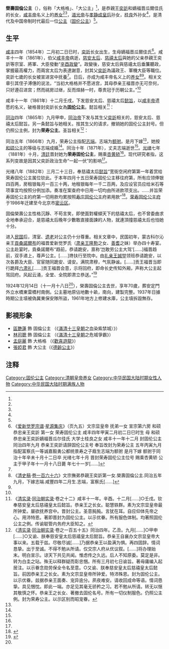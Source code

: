 {{Refimprove|time=2021-10-15}}
{{東亞女性歷史人物
|名稱 =榮壽公主
|身份 =[[固伦公主|固伦公主]]
|國家 ={{QING-1889}}
|屆數 =
|最高職務 =
|前任 = 
|繼任 = 
|畫像=[[File:荣寿固伦公主旗装照.jpg|250px]]
|說明=
|姓=[[愛新覺羅氏|愛新覺羅氏]]
|名=
|姓名=
|字=
|官職 =
|封爵 =
|封號 =固伦公主→荣寿公主→荣寿固伦公主
|位號=
|位階=
|御稱號 =<!--日本皇族之稱號-->
|宮號1 =<!--日本皇族之宮號-->
|宮號2 =<!--朝鮮王族之宮號-->
|封地 =
|神號 =
|尊號 =
|族裔 = [[滿族|滿族]]
|旗籍 =<!--清朝旗人專用-->
|氏族 =
|府邸 =
|世系 = 
|初名 =
|乳名 =<!--日本、朝鮮、琉球以外人物用-->
|幼名 =<!--日本人用-->
|兒名 =<!--朝鮮人用-->
|童名 =<!--琉球人用-->
|小字=
|號=
|法號=
|院號=
|其他名號=
|出生年=[[咸丰_(年号)|咸豐]]四年二月初二日<br>{{birth date|1854|2|28}}
|出生地=
|婚年=
|逝世年={{ROC-1912}}[[中華民國|民國]]十九年<br>{{death date and age|1924|12|24|1854|2|28}}
|逝世地=
|諡號=
|墳墓=[[雷橋村|雷橋村]]（今[[北京市|北京市]]境）
|父親=恭忠親王[[奕訢|奕訢]]
|嫡母=
|母親=嫡福晋瓜爾佳氏
|夫=[[志端|富察·志端]]（1866年-1871年）
|婚姻名份=
|夫之父=[[景寿|富察·景寿]]
|夫之母=
|夫之嫡母=[[壽恩固倫公主|壽恩固倫公主]]
|夫之元配=
|夫之正室=
|夫之繼室=
|夫之平妻=
|夫之側室=
|兄弟=[[載澂|載澂]]、[[載瀅|載瀅]]、[[載濬|載濬]]、[[載潢|載潢]]
|姊妹=
|嫡兄弟=
|嫡姊妹=
|庶兄弟=
|庶姊妹=
|同胞兄弟=
|同胞姊妹=
|異母兄弟=
|異母姊妹=
|異父兄弟=
|異父姊妹=
|繼兄弟=
|繼姊妹=
|子=
|女=
|養子=
|養女=
|繼子=
|繼女=
|其他親屬 =
|經歷 = 
|著作 =
|注釋=}}
'''榮壽固倫公主'''（{{bd|1854年|2月28日|1924年|12月24日|catIdx=A}}），俗称「大格格」、「大公主」<ref name=a3/>，是恭親王[[奕訢|奕訢]]和嫡福晋瓜爾佳氏的长女，[[咸丰帝|咸丰帝]]名义上的[[皇女|养女]]<ref name=a1/><ref name=a2/>，[[道光帝|道光帝]]与[[孝静成皇后|孝静成皇后]]孙女，[[桂良|桂良]]外孙女<ref name=a2/>，是清代及中国帝制时代最后一位[[公主_(東亞)|公主]]（[[固伦公主|固伦公主]]）<ref name=aa1/>{{Rp|111}}。

== 生平 ==

[[咸丰|咸丰]]四年（1854年）二月初二日巳时，[[奕訢|奕訢]]长女出生，生母嫡福晋瓜爾佳氏<ref name="a2">《[[爱新觉罗宗谱|爱新觉罗宗谱]]·[[星源集庆|星源集庆]]》（页九五）文宗显皇帝 抚弟一女 宣宗第六房 和硕恭忠亲王奕訢 第一女 荣寿固伦公主 咸丰四年甲寅二月初二日巳时生 母 和硕恭忠亲王奕訢嫡福晋瓜尔佳氏 大学士桂良之女 咸丰十一年十二月 封固伦公主 同治四年九月 恭亲王奕訢请辞固伦公主号 奉旨改封为荣寿公主 五年丙寅九月 指配富察氏一等诚嘉毅勇公都统景寿之子廕生志端为额驸 是月下嫁 额驸于同治十年辛未十月十二日卒 光绪七年十月 晋封荣寿固伦公主位号 赐乘杏黄轿 公主于甲子年十一月十八日薨 年七十一岁[……]</ref>。咸丰十一年（1861年），伯父[[咸丰帝|咸丰帝]]病逝，[[慈安太后|慈安太后]]、[[慈禧太后|慈禧太后]]與她的父亲恭親王奕訢等宗室、將軍、大臣發動“[[辛酉政變|辛酉政變]]”。政變後，慈安太后與慈禧太后垂簾聽政，掌握最高權力，而兩宮太后为表達謝意，封其父[[奕訢|奕訢]]為議政王、軍機大臣等職位。奕訢七歲的长女被宣进宮中抚養<ref name=aa1/>{{Rp|110}}。日后，亦成为咸丰帝名义上的[[皇女|养女]]<ref name="a1">《[[清史稿|清史稿]]·[[s:清史稿/卷166|卷一百六十六]]》文宗撫弟恭親王奕訢第一女.榮壽固倫公主.同治五年九月，下嫁志端.咸豐四年二月生.志端，富察氏[……]</ref><ref name=a2/>。相关文章引其侄子溥僡的说法，“当初大格格并不愿进宫，其母恭亲王福晋亦无可奈何，只好遵召进宫；然而祧房过继，反而煊赫一时，尊贵冠于历朝公主。”<ref name=a3/>

咸丰十一年（1861年）十二月壬戌，下发慈安太后、慈禧太后[[懿旨|懿旨]]，以[[咸丰帝|咸丰帝]]遗愿的名义，破格晉封奕訢长女為'''[[固伦公主|固伦公主]]'''。懿旨相关<ref>《[[清实录|清实录]]·[[s:清實錄/穆宗毅皇帝實錄|同治朝实录]]·卷之十二》咸丰十一年。辛酉。十二月[……]○壬戌。钦奉慈安皇太后慈禧皇太后懿旨。恭亲王之长女。聪慧轶群。素为文宗显皇帝最所钟爱。屡欲抚养宫中。晋封公主。圣意肫肫。言犹在耳。自应仰体先帝之心。用沛特恩。著即晋封为固伦公主。以示优眷。所有服色体制。均著照固伦公主之例。传谕聪管内务府大臣知之。</ref>：
{{Quote frame|恭亲王之长女。聪慧轶群。素为文宗显皇帝最所钟爱。屡欲抚养宫中。晋封公主。圣意肫肫。言犹在耳。自应仰体先帝之心。用沛特恩。著即晋封为固伦公主。以示优眷。所有服色体制。均著照固伦公主之例。传谕聪管内务府大臣知之。}}

[[同治|同治]]四年（1865年）九月甲申，[[同治帝|同治帝]]下发与其生父[[奕訢|奕訢]]相关的，慈安太后、慈禧太后懿旨。另一条懿旨与她相关。按其生父的请求，撤销她的固伦公主封号。但仍照公主例，封为'''荣寿公主'''。圣旨相关<ref>《[[清实录|清实录]]·[[s:清實錄/穆宗毅皇帝實錄|同治朝实录]]·卷之一百五十五》同治四年。乙丑。九月[……]○甲申[……]○又谕、朕奉慈安皇太后慈禧皇太后懿旨。恭亲王自襄办文宗显皇帝大事以来。五载于兹。尽敬尽诚[……]乃据恭亲王以盈满为惧。再四固辞。情词恳挚。出于至诚。不得不勉从所请。仅交宗人府从优议叙。[……]将办理始末。明白宣示。谅天下共见共闻。惟虑传之久远。后人不知原委。莫定是非。转为白圭之玷。殊无以释群疑而彰忠悃。所有三月初七日谕旨。著毋庸编入起居注。以示眷念勋劳保全令名至意。○又谕、朕奉慈安皇太后慈禧皇太后懿旨。前因恭亲王之长女。素为文宗显皇帝所钟爱。特沛殊恩。封为固伦公主。以示优眷。兹据恭亲王面奏、宠异逾分。夙夜难安。请收回成命等语。情词恳挚。具见悃忱。即此一端。亦足见其毫无骄矜之习。若不勉从所请。转无以惬其敬慎之怀。恭亲王之长女、著撤去固伦名号。所有一切仪制服色。仍照公主例。封为荣寿公主。以示区别而昭宠眷。</ref>：
{{Quote frame|朕奉慈安皇太后慈禧皇太后懿旨。前因恭亲王之长女。素为文宗显皇帝所钟爱。特沛殊恩。封为固伦公主。以示优眷。兹据恭亲王面奏、宠异逾分。夙夜难安。请收回成命等语。情词恳挚。具见悃忱。即此一端。亦足见其毫无骄矜之习。若不勉从所请。转无以惬其敬慎之怀。恭亲王之长女、著撤去固伦名号。所有一切仪制服色。仍照公主例。封为荣寿公主。以示区别而昭宠眷。}}

同治五年（1866年）九月，荣寿公主指配[[志端|志端]]。志端为[[额驸|额驸]]。是月下嫁<ref name=a2/>，她按[[和硕公主|和硕公主]]的等级与志端成婚<ref name=aa1/>{{Rp|110}}。同治十年（1871年），丈夫志端逝世<ref name=a2/>。[[光绪|光绪]]七年（1881年）十月，[[清廷|清廷]]晋封她为'''荣寿固伦公主'''，赐乘[[杏黄轿|杏黄轿]]<ref name=a2/>。现代研究者指，这系列变故是因其父奕訢政治生命“一起一伏”的影响<ref name=aa1/>{{Rp|110}}。

光绪八年（1882年）三月二十三日，奉慈禧太后[[懿旨|懿旨]]“宽街空闲府第第一年着赏给荣寿固伦公主属位钦此。于本年四月十五日荣寿固伦公主移往府第，所有应领俸银四百两，房租银每月一百三十两，地租银每年一千二百两，及应设官员应给米石等项事宜均按照分例加添。奏准在案查府中日用一切均由所进款项支出。……并旨荣寿固伦公主的府第一切用款均累按照[[寿庄固伦公主|寿庄固伦公主]]府弟用款”<ref name="aa1">{{Cite journal|last = 
|first = 
|author =恽丽梅
|coauthors = 
|date =1999
|year = 
|month = 
|title =《清代最后一位皇女身份考》
|journal =清史研究
|volume = 
|issue =1999年第4期
|pages =109—111
|publisher =中国人民大学
|location =北京市
|issn =1002-8587
|pmid = 
|doi = 
|bibcode = 
|oclc =
|id = 
|url =http://qsyj.ruc.edu.cn/CN/abstract/abstract587.shtml
|language =Zh-hans}}</ref>{{Rp|111}}。[[荣寿固伦公主府|荣寿固伦公主府]]于1986年迁建至今北京市[[密云区|密云区]]。

固倫榮壽公主性格沉靜、不苟言笑，即使面對權傾天下的慈禧太后，也不曾委曲求全地奉承迎合，是慈禧太后晚年少數敢直接面諫的人物，就連頂撞慈禧太后也怕她十分。

进入[[中華民國大陸時期|民国]]后，清室、[[遺民|遗老]]对公主仍十分尊重。相关文章中，民国初年，蒙古科尔沁亲王[[貢桑諾爾布|貢桑諾爾布]]的福晋爱新觉罗氏（[[肃亲王|肃亲王]][[隆懃|隆懃]]之女、[[善耆|善耆]]之妹）举办四十寿宴。公主赴宴时，貢桑諾爾布“趋前，恭请跪安，禀称‘岂敢劳公主大驾’[……]福晋趋前，双手递上，尊声公主。[……]搀扶行至院中。由[[礼亲王|礼亲王]][[誠堃|誠堃]]领班恭请跪安，以次各爵及大臣、官宦随同跪安、请安。满院肃穆，气氛静谧。[……]贡王福晋当即行跪拜[[六肃礼|六肃礼]][……]贡王福晋会意，示将回府，即命长史传知外厢，声称大公主起驾回府。风起云涌，全堂、全院即肃立恭送。”<ref name="a3">{{Cite web |url=https://www.dpm.org.cn/court/talk/207086.html |title=记荣寿固伦公主一二事 |accessdate=2021-10-16 |author=木叟 |date= |work= |publisher=故宫博物院网站，来源：《紫禁城》1985年3期 |language=Zh-hant }}</ref>

1924年12月14日（十一月十八日<ref name=a2/>），榮壽固倫公主去世，享年70歲，葬安定門外立水橋東雷橋村南側。公主墓地原佔地數十畝，南向，建製完整。1937年日據時期公主墳被偽冀東保安隊所盜，1961年地方上修建水庫，公主墳拆毀無存。

==影視形象==
*[[區艷蓮|區艷蓮]] 飾 固倫公主 （《[[滿清十三皇朝|滿清十三皇朝]]之血染紫禁城）》）
*[[林司聰|林司聰]] 飾 固倫公主 （《[[滿清十三皇朝|滿清十三皇朝]]之危城爭霸》）
*[[孟庭麗|孟庭麗]] 飾 大格格 （《[[歡喜遊龍|歡喜遊龍]]》）
*[[張婭君|張婭君]] 飾 大公主（《[[德齡公主_(電視劇)|德齡公主]]》）

== 注释 ==
{{Reflist|25em}}

{{清文宗皇室}}
[[Category:固伦公主|Category:固伦公主]]
[[Category:清朝皇帝养女|Category:清朝皇帝养女]]
[[Category:中华民国大陆时期女性人物|Category:中华民国大陆时期女性人物]]
[[Category:中华民国大陆时期满族人物|Category:中华民国大陆时期满族人物]]